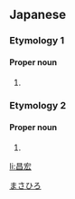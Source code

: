 ==Japanese==

===Etymology 1===
{{ja-kanjitab|まさ|ひろ}}

====Proper noun====
{{ja-pos|まさひろ|proper}}

# {{given name|male|lang=ja}}

===Etymology 2===
{{ja-kanjitab|よし|ひろ}}

====Proper noun====
{{ja-pos|よしひろ|proper}}

# {{given name|male|lang=ja}}

[[Category:Japanese male given names|まさひろ]]

[[li:昌宏]]